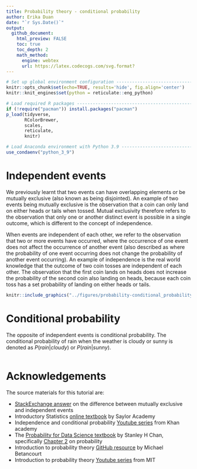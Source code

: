 ```yaml
---
title: Probability theory - conditional probability
author: Erika Duan
date: "`r Sys.Date()`"
output:
  github_document:
    html_preview: FALSE
    toc: true
    toc_depth: 2
    math_method:
      engine: webtex
      url: https://latex.codecogs.com/svg.format?
---  
```


```r
# Set up global environment configuration --------------------------------------
knitr::opts_chunk$set(echo=TRUE, results='hide', fig.align='center')
knitr::knit_engines$set(python = reticulate::eng_python)
```

```r
# Load required R packages -----------------------------------------------------
if (!require("pacman")) install.packages("pacman")
p_load(tidyverse,
       RColorBrewer,
       scales,
       reticulate,
       knitr)

# Load Anaconda environment with Python 3.9 ------------------------------------
use_condaenv("python_3_9")
```


# Independent events       

We previously learnt that two events can have overlapping elements or be mutually exclusive (also known as being disjointed). An example of two events being mutually exclusive is the observation that a coin can only land on either heads or tails when tossed. Mutual exclusivity therefore refers to the observation that only one or another distinct event is possible in a single outcome, which is different to the concept of independence.   

When events are independent of each other, we refer to the observation that two or more events have occurred, where the occurrence of one event does not affect the occurrence of another event (also described as where the probability of one event occurring does not change the probability of another event occurring). An example of independence is the real world knowledge that the outcome of two coin tosses are independent of each other. The observation that the first coin lands on heads does not increase the probability of the second coin also landing on heads, because each coin toss has a set probability of landing on either heads or tails.     

```r
knitr::include_graphics("../figures/probability-conditional_probability-independence.svg")
```


# Conditional probability  

The opposite of independent events is conditional probability. The conditional probability of rain when the weather is cloudy or sunny is denoted as $P(rain|cloudy)$ or $P(rain|sunny)$.   

```r

```



# Acknowledgements  

The source materials for this tutorial are:   

+ [StackExchange answer](https://math.stackexchange.com/questions/941150/what-is-the-difference-between-independent-and-mutually-exclusive-events) on the difference between mutually exclusive and independent events    
+ Introductory Statistics [online textbook](https://saylordotorg.github.io/text_introductory-statistics/s07-03-conditional-probability-and-in.html) by Saylor Academy     
+ Independence and conditional probability [Youtube series](https://www.khanacademy.org/math/ap-statistics/probability-ap/stats-conditional-probability/v/testing-independence-from-experimental-data) from Khan academy   
+ The [Probability for Data Science textbook](https://probability4datascience.com/) by Stanley H Chan, specifically [Chapter 2](https://drive.google.com/file/d/1v9jLsbwG5Tl5d7XfLCfmhHuOkZZUOVNa/view) on probability     
+ Introduction to probability theory [GitHub resource](https://betanalpha.github.io/assets/case_studies/probability_theory.html) by Michael Betancourt   
+ Introduction to probability theory [Youtube series](https://www.youtube.com/playlist?list=PLUl4u3cNGP60hI9ATjSFgLZpbNJ7myAg6) from MIT   